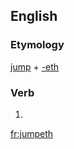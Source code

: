 ==English==

===Etymology===
[[jump]] + [[-eth]]

===Verb===
{{infl|en|verb form}}

# {{archaic third-person singular of|jump}}

[[fr:jumpeth]]